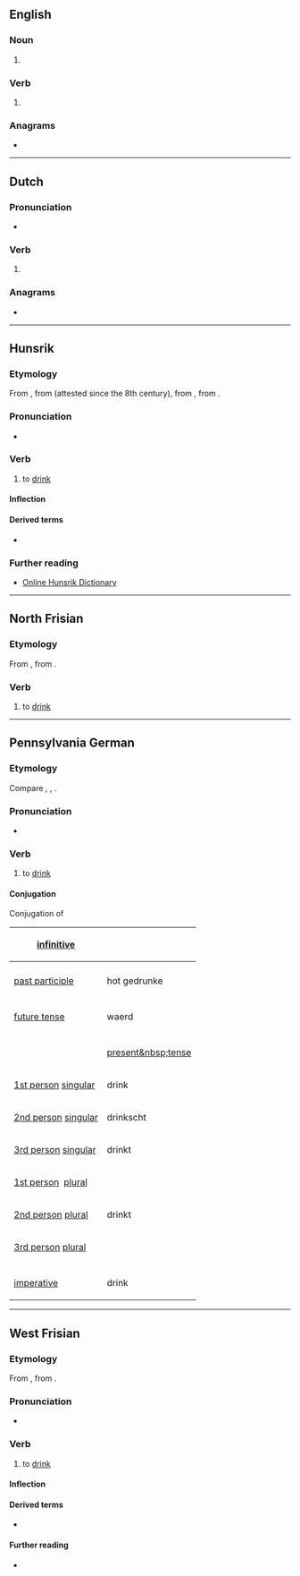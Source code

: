 {{also|Drinke}}
==English==

===Noun===
{{en-noun}}

# {{obsolete spelling of|en|drink}}

===Verb===
{{head|en|verb}}

# {{obsolete spelling of|en|drink}}

===Anagrams===
* {{anagrams|en|a=deiknr|Kidner|kidren|kinder|kinred|red ink}}

----

==Dutch==

===Pronunciation===
* {{audio|nl|Nl-drinke.ogg|Audio}}

===Verb===
{{head|nl|verb form}}

# {{nl-verb form of|n=sg|t=pres|m=subj|drinken}}

===Anagrams===
* {{l|nl|kirden}}

----

==Hunsrik==

===Etymology===
From {{inh|hrx|gmh|trinken}}, from {{inh|hrx|goh|trinkan}} (attested since the 8th century), from {{inh|hrx|gmw-pro|*drinkan}}, from {{inh|hrx|gem-pro|*drinkaną}}.

===Pronunciation===
* {{IPA|hrx|/ˈtriŋkə/}}

===Verb===
{{head|hrx|verb}}

# to [[drink]]
#: {{ux|hrx|'''Drink''' mol en bissje Wasser.|'''Drink''' some water.}}

====Inflection====
{{hrx-conj-reg|gedrunk|drink|hon}}

====Derived terms====
* {{l|hrx|mitdrinke}}

===Further reading===
* [https://hunsriqueanoriograndense.wordpress.com/dicionario-werterbuch/ Online Hunsrik Dictionary]

----

==North Frisian==

===Etymology===
From {{inh|frr|ofs|drinka}}, from {{inh|frr|gem-pro|*drinkaną}}.

===Verb===
{{head|frr|verb}}

# {{lb|frr|Hallig Dialect}} to [[drink]]

----

==Pennsylvania German==

===Etymology===
Compare {{cog|de|trinken}}, {{cog|nl|drinken}}, {{cog|en|drink}}.

===Pronunciation===
* {{IPA|pdc|/ˈdrɪŋkə/}}

===Verb===
{{head|pdc|verb}}

# to [[drink]]

====Conjugation====

<div class="NavFrame" style="width: 42em;">
<div class="NavHead">Conjugation of ''{{PAGENAME}}''</div>
<div class="NavContent">
{| style="width:100%; margin: 0px;" class="wikitable inflection-table"
|-
! [[infinitive]]
| colspan="2" | {{PAGENAME}}
|-
|
|-
! [[past participle]]
| hot gedrunke
|-
| colspan="2" |
|-
! [[future tense]]
| waerd {{PAGENAME}}
|-
| colspan="2" |
|-
! || [[present&nbsp;tense]]
|-
! [[first-person|1st&nbsp;person]]&nbsp;[[singular]]
| drink
|-
! [[second-person|2nd&nbsp;person]]&nbsp;[[singular]]
| drinkscht
|-
! [[third-person|3rd&nbsp;person]]&nbsp;[[singular]]
| drinkt
|-
! [[first-person|1st&nbsp;person]]&nbsp; [[plural]]
| {{PAGENAME}}
|-
! [[second-person|2nd&nbsp;person]]&nbsp;[[plural]]
| drinkt
|-
! [[third-person|3rd&nbsp;person]]&nbsp;[[plural]]
| {{PAGENAME}}
|-
| colspan="2" |
|-
! [[imperative]]
| drink
|}</div></div>

----

==West Frisian==

===Etymology===
From {{inh|fy|ofs|drinka}}, from {{inh|fy|gem-pro|*drinkaną}}.

===Pronunciation===
* {{IPA|fy|/ˈdrɪŋkə/}}

===Verb===
{{head|fy|verb}}

# to [[drink]]

====Inflection====
{{fy-infl-verb-st|class=3|drink||dronk||dronken}}

====Derived terms====
* {{l|fy|drinkwetter}}

====Further reading====
* {{R:WFT|17454}}